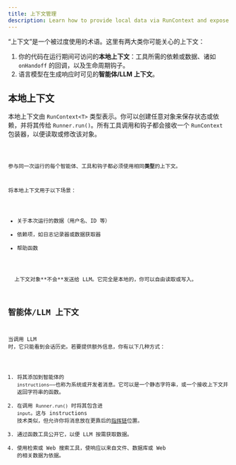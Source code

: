 ```yaml
---
title: 上下文管理
description: Learn how to provide local data via RunContext and expose context to the LLM
---
```



“上下文”是一个被过度使用的术语。这里有两大类你可能关心的上下文：

1. 你的代码在运行期间可访问的**本地上下文**：工具所需的依赖或数据、诸如 `onHandoff` 的回调，以及生命周期钩子。
2. 语言模型在生成响应时可见的**智能体/LLM 上下文**。

## 本地上下文

本地上下文由 `RunContext<T>` 类型表示。你可以创建任意对象来保存状态或依赖，并将其传给 `Runner.run()`。所有工具调用和钩子都会接收一个 `RunContext` 包装器，以便读取或修改该对象。

<Code lang="typescript" code={localContextExample} title="本地上下文示例" />

参与同一次运行的每个智能体、工具和钩子都必须使用相同**类型**的上下文。

将本地上下文用于以下场景：

- 关于本次运行的数据（用户名、ID 等）
- 依赖项，如日志记录器或数据获取器
- 帮助函数

<Aside type="note">
  上下文对象**不会**发送给 LLM。它完全是本地的，你可以自由读取或写入。
</Aside>

## 智能体/LLM 上下文

当调用 LLM 时，它只能看到会话历史。若要提供额外信息，你有以下几种方式：

1. 将其添加到智能体的 `instructions`——也称为系统或开发者消息。它可以是一个静态字符串，或一个接收上下文并返回字符串的函数。
2. 在调用 `Runner.run()` 时将其包含进 `input`。这与 instructions 技术类似，但允许你将消息放在更靠后的[指挥链](https://cdn.openai.com/spec/model-spec-2024-05-08.html#follow-the-chain-of-command)位置。
3. 通过函数工具公开它，以便 LLM 按需获取数据。
4. 使用检索或 Web 搜索工具，使响应以来自文件、数据库或 Web 的相关数据为依据。
